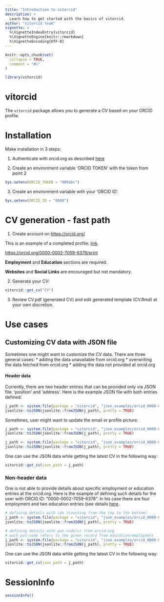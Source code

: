```yaml
---
title: "Introduction to vitorcid"
description: >
  Learn how to get started with the basics of vitorcid.
author: "vitorcid team"
vignette: >
  %\VignetteIndexEntry{vitorcid}
  %\VignetteEngine{knitr::rmarkdown}
  %\VignetteEncoding{UTF-8}
---
```


```r
knitr::opts_chunk$set(
  collapse = TRUE,
  comment = "#>"
)
```

```r
library(vitorcid)
```

# vitorcid

The `vitorcid` package allows you to generate a CV based on your ORCID profile.

# Installation

Make installation in 3 steps:

1.  Authenticate with orcid.org as described [here](https://github.com/ropensci-archive/rorcid/blob/master/vignettes/authentication.Rmd)

2.  Create an environment variable 'ORCID TOKEN' with the token from point 2
```r
Sys.setenv(ORCID_TOKEN = "000abc")

```


3.  Create an environment variable with your 'ORCID ID'.
```r
Sys.setenv(ORCID_ID = "0000")

```

# CV generation - fast path

1.  Create account on <https://orcid.org/>

This is an example of a completed profile: [link](https://orcid.org/0000-0002-7059-6378/print).

<https://orcid.org/0000-0002-7059-6378/print>

**Employment** and **Education** sections are required.

**Websites** and **Social Links** are encouraged but not mandatory.

2.  Generate your CV:

```r
vitorcid::get_cv("CV")
```

3.  Review CV.pdf (generated CV) and edit generated template (CV.Rmd) at your own discretion.

# Use cases

## Customizing CV data with JSON file

Sometimes one might want to customize the CV data. There are three general cases: \* adding the data unavailable from orcid.org \* overwriting the data fetched from orcid.org \* adding the data not provided at orcid.org

#### Header data

Currently, there are two header entries that can be provided only via JSON file: 'position' and 'address'. Here is the example JSON file with both entries defined:

```r
j_path <- system.file(package = "vitorcid", "json_examples/orcid_0000-0002-7059-6378_header_data.json")
jsonlite::toJSON(jsonlite::fromJSON(j_path), pretty = TRUE)
```

Sometimes, user might want to update the email or profile picture:

```r
j_path <- system.file(package = "vitorcid", "json_examples/orcid_0000-0002-7059-6378_email.json")
jsonlite::toJSON(jsonlite::fromJSON(j_path), pretty = TRUE)

j_path <- system.file(package = "vitorcid", "json_examples/orcid_0000-0002-7059-6378_profilepic.json")
jsonlite::toJSON(jsonlite::fromJSON(j_path), pretty = TRUE)
```

One can use the JSON data while getting the latest CV in the following way:

```r
vitorcid::get_cv(json_path = j_path)
```

### Non-header data

One is not able to provide details about specific employment or education entries at the orcid.org. Here is the example of defining such details for the user with ORCID ID: "0000-0002-7059-6378". In his case there are four employment and two education entries (see details [here](https://orcid.org/0000-0002-7059-6378/print).

```r
# defining details with idx (counting from the top to the bottom)
j_path <- system.file(package = "vitorcid", "json_examples/orcid_0000-0002-7059-6378_why_idx.json")
jsonlite::toJSON(jsonlite::fromJSON(j_path), pretty = TRUE)

# defining details with put-code(s) from orcid.org
# each put-code refers to the given record from education/employment
j_path <- system.file(package = "vitorcid", "json_examples/orcid_0000-0002-7059-6378_why_put-code.json")
jsonlite::toJSON(jsonlite::fromJSON(j_path), pretty = TRUE)
```

One can use the JSON data while getting the latest CV in the following way:

```r
vitorcid::get_cv(json_path = j_path)
```

# SessionInfo {.unnumbered}

```r
sessionInfo()
```
